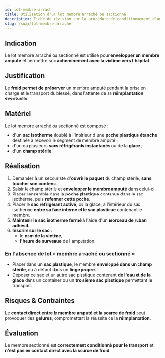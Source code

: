 ---
id: lot-membre-arrach
title: Utilisation d'un lot membre arraché ou sectionné
description: Fiche de révision sur la procédure de conditionnement d'un membre amputé
slug: /suap/lot-membre-arracher
---


## Indication

Le lot membre arraché ou sectionné est utilisé pour **envelopper un membre amputé** et permettre son **acheminement avec la victime vers l'hôpital**.

## Justification

Le **froid permet de préserver** un membre amputé pendant la prise en charge et le transport du blessé, dans l'attente de sa **réimplantation éventuelle**.

## Matériel

Le lot membre arraché ou sectionné est composé :

- d'un **sac isotherme** doublé à l'intérieur d'une **poche plastique étanche** destinée à recevoir le segment de membre amputé ;
- d'un ou plusieurs **sacs réfrigérants instantanés** ou de la **glace** ;
- d'un **champ stérile**.

## Réalisation

1. Demander à un secouriste d'**ouvrir le paquet** du champ stérile, **sans toucher son contenu**.
2. Saisir le champ stérile et **envelopper le membre amputé** dans celui-ci.
3. Placer l'ensemble dans la **poche plastique** contenue dans le sac isotherme, puis **refermer cette poche**.
4. Placer le **sac réfrigérant activé**, ou la glace, à l'intérieur du sac isotherme **entre sa face interne et le sac plastique** contenant le membre.
5. **Maintenir le sac isotherme fermé** à l'aide d'un **morceau de ruban adhésif**.
6. **Inscrire sur le sac** :
   - le **nom de la victime**,
   - **l'heure de survenue** de l'amputation.

### En l'absence de lot « membre arraché ou sectionné »

- Placer dans un **sac plastique**, le membre **enveloppé dans un champ stérile**, ou à défaut dans un **linge propre**.
- Déposer ce sac et un autre sac plastique contenant **de l'eau et de la glace** dans un container ou un **troisième sac plastique** permettant le transport.

## Risques & Contraintes

Le **contact direct entre le membre amputé et la source de froid** peut provoquer des **gelures**, compromettant la réussite de la **réimplantation**.

## Évaluation

Le membre sectionné est **correctement conditionné pour le transport** et **n'est pas en contact direct avec la source de froid**.
